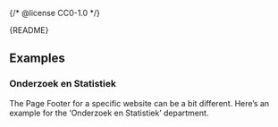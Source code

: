 {/* @license CC0-1.0 */}


<Meta of={PageFooterStories} />

<Markdown>{README}</Markdown>

<Primary />

## Examples

### Onderzoek en Statistiek

The Page Footer for a specific website can be a bit different.
Here’s an example for the ‘Onderzoek en Statistiek’ department.

<Canvas of={PageFooterStories.OnderzoekEnStatistiek} />

